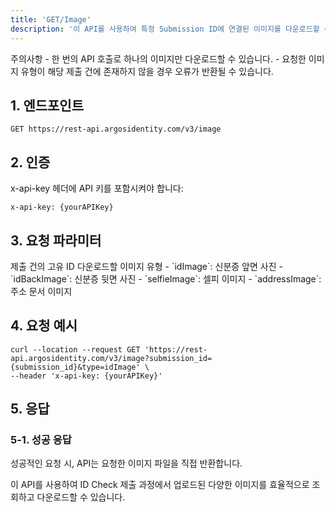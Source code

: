 ```yaml
---
title: 'GET/Image'
description: '이 API를 사용하여 특정 Submission ID에 연결된 이미지를 다운로드할 수 있습니다. 신분증 이미지(앞면/뒷면), 셀피 이미지, 주소지 문서 등을 조회할 수 있습니다.'
---
```


<Warning>
주의사항
- 한 번의 API 호출로 하나의 이미지만 다운로드할 수 있습니다.
- 요청한 이미지 유형이 해당 제출 건에 존재하지 않을 경우 오류가 반환될 수 있습니다.
</Warning>

## 1. 엔드포인트

```text GET/Image
GET https://rest-api.argosidentity.com/v3/image
```
## 2. 인증

x-api-key 헤더에 API 키를 포함시켜야 합니다:

```text x-api-key
x-api-key: {yourAPIKey}
```


## 3. 요청 파라미터

<ResponseField name="submissionId" type="string" required="true">
제출 건의 고유 ID
</ResponseField>
<ResponseField name="type" type="string" required="true">
다운로드할 이미지 유형
- `idImage`: 신분증 앞면 사진
- `idBackImage`: 신분증 뒷면 사진
- `selfieImage`: 셀피 이미지
- `addressImage`: 주소 문서 이미지
</ResponseField>


## 4. 요청 예시

```curl GET/Image
curl --location --request GET 'https://rest-api.argosidentity.com/v3/image?submission_id={submission_id}&type=idImage' \
--header 'x-api-key: {yourAPIKey}'
```

## 5. 응답

### 5-1. 성공 응답

성공적인 요청 시, API는 요청한 이미지 파일을 직접 반환합니다. 





이 API를 사용하여 ID Check 제출 과정에서 업로드된 다양한 이미지를 효율적으로 조회하고 다운로드할 수 있습니다.